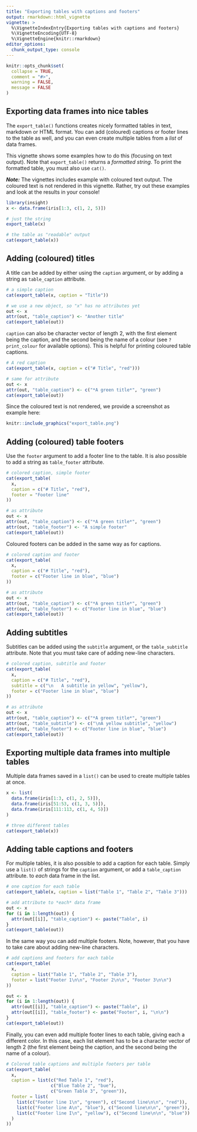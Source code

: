 ```yaml
---
title: "Exporting tables with captions and footers"
output: rmarkdown::html_vignette
vignette: >
  %\VignetteIndexEntry{Exporting tables with captions and footers}
  %\VignetteEncoding{UTF-8}
  %\VignetteEngine{knitr::rmarkdown}
editor_options: 
  chunk_output_type: console
---
```


```r
knitr::opts_chunk$set(
  collapse = TRUE,
  comment = "#>",
  warning = FALSE,
  message = FALSE
)
```

## Exporting data frames into nice tables

The `export_table()` functions creates nicely formatted tables in text, markdown or HTML format. You can add (coloured) captions or footer lines to the table as well, and you can even create multiple tables from a *list* of data frames.

This vignette shows some examples how to do this (focusing on text output). Note that `export_table()` returns a *formatted string*. To print the formatted table, you must also use `cat()`.

***Note:*** The vignettes includes example with coloured text output. The coloured text is not rendered in this vignette. Rather, try out these examples and look at the results in your console!

```r
library(insight)
x <- data.frame(iris[1:3, c(1, 2, 5)])

# just the string
export_table(x)

# the table as "readable" output
cat(export_table(x))
```

## Adding (coloured) titles

A title can be added by either using the `caption` argument, or by adding a string as `table_caption` attribute.

```r
# a simple caption
cat(export_table(x, caption = "Title"))

# we use a new object, so "x" has no attributes yet
out <- x
attr(out, "table_caption") <- "Another title"
cat(export_table(out))
```

`caption` can also be character vector of length 2, with the first element being the caption, and the second being the name of a colour (see `?print_colour` for available options). This is helpful for printing coloured table captions.

```r
# A red caption
cat(export_table(x, caption = c("# Title", "red")))

# same for attribute
out <- x
attr(out, "table_caption") <- c("*A green title*", "green")
cat(export_table(out))
```

Since the coloured text is not rendered, we provide a screenshot as example here:

```r
knitr::include_graphics("export_table.png")
```


## Adding (coloured) table footers

Use the `footer` argument to add a footer line to the table. It is also possible to add a string as `table_footer` attribute. 

```r
# colored caption, simple footer
cat(export_table(
  x, 
  caption = c("# Title", "red"),
  footer = "Footer line"
))

# as attribute
out <- x
attr(out, "table_caption") <- c("*A green title*", "green")
attr(out, "table_footer") <- "A simple footer"
cat(export_table(out))
```

Coloured footers can be added in the same way as for captions.

```r
# colored caption and footer
cat(export_table(
  x, 
  caption = c("# Title", "red"),
  footer = c("Footer line in blue", "blue")
))

# as attribute
out <- x
attr(out, "table_caption") <- c("*A green title*", "green")
attr(out, "table_footer") <- c("Footer line in blue", "blue")
cat(export_table(out))
```

## Adding subtitles

Subtitles can be added using the `subtitle` argument, or the `table_subtitle` attribute. Note that you must take care of adding new-line characters.

```r
# colored caption, subtitle and footer
cat(export_table(
  x, 
  caption = c("# Title", "red"),
  subtitle = c("\n   A subtitle in yellow", "yellow"),
  footer = c("Footer line in blue", "blue")
))

# as attribute
out <- x
attr(out, "table_caption") <- c("*A green title*", "green")
attr(out, "table_subtitle") <- c("\nA yellow subtitle", "yellow")
attr(out, "table_footer") <- c("Footer line in blue", "blue")
cat(export_table(out))
```

## Exporting multiple data frames into multiple tables

Multiple data frames saved in a `list()` can be used to create multiple tables at once.

```r
x <- list(
  data.frame(iris[1:3, c(1, 2, 5)]),
  data.frame(iris[51:53, c(1, 3, 5)]),
  data.frame(iris[111:113, c(1, 4, 5)])
)

# three different tables
cat(export_table(x))
```

## Adding table captions and footers

For multiple tables, it is also possible to add a caption for each table. Simply use a `list()` of strings for the `caption` argument, or add a `table_caption` attribute. to *each* data frame in the list.

```r
# one caption for each table
cat(export_table(x, caption = list("Table 1", "Table 2", "Table 3")))

# add attribute to *each* data frame
out <- x
for (i in 1:length(out)) {
  attr(out[[i]], "table_caption") <- paste("Table", i)
}
cat(export_table(out))
```

In the same way you can add multiple footers. Note, however, that you have to take care about adding new-line characters.

```r
# add captions and footers for each table
cat(export_table(
  x, 
  caption = list("Table 1", "Table 2", "Table 3"),
  footer = list("Footer 1\n\n", "Footer 2\n\n", "Footer 3\n\n")
))

out <- x
for (i in 1:length(out)) {
  attr(out[[i]], "table_caption") <- paste("Table", i)
  attr(out[[i]], "table_footer") <- paste("Footer", i, "\n\n")
}
cat(export_table(out))
```

Finally, you can even add multiple footer lines to each table, giving each a different color. In this case, each list element has to be a character vector of length 2 (the first element being the caption, and the second being the name of a colour).

```r
# Colored table captions and multiple footers per table
cat(export_table(
  x, 
  caption = list(c("Red Table 1", "red"),
                 c("Blue Table 2", "bue"),
                 c("Green Table 3", "green")),
  footer = list(
    list(c("Footer line 1\n", "green"), c("Second line\n\n", "red")),
    list(c("Footer line A\n", "blue"), c("Second line\n\n", "green")),
    list(c("Footer line I\n", "yellow"), c("Second line\n\n", "blue"))
  )
))
```
